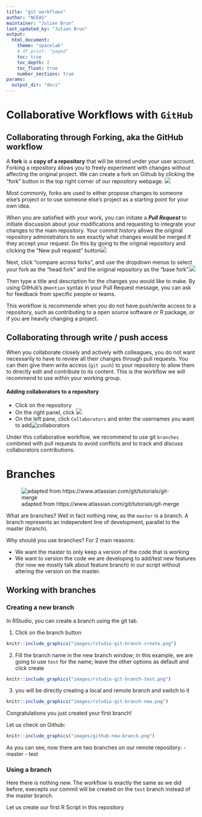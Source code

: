 ```yaml
---
title: "git workflows"
author: "NCEAS"
maintainer: "Julien Brun"
last_updated_by: "Julien Brun"
output: 
  html_document:
    theme: "spacelab"
    # df_print: "paged"
    toc: true
    toc_depth: 2
    toc_float: true
    number_sections: true
params:
  output_dir: "docs"
---
```


# Collaborative Workflows with `GitHub`

## Collaborating through Forking, aka the GitHub workflow

A **fork** is a **copy of a repository** that will be stored under your user account. Forking a repository allows you to freely experiment with changes without affecting the original project. We can create a fork on Github by clicking the "fork" button in the top right corner of our repository webpage.
![](images/github-fork.png) 
  
  
Most commonly, forks are used to either propose changes to someone else's project or to use someone else's project as a starting point for your own idea.

When you are satisfied with your work, you can initiate a ***Pull Request*** to initiate discussion about your modifications and requesting to integrate your changes to the main repository. Your commit history allows the original repository administrators to see exactly what changes would be merged if they accept your request. Do this by going to the original repository and clicking the "New pull request" button![](images/github-pull-request.png)  
  
Next, click "compare across forks", and use the dropdown menus to select your fork as the "head fork" and the original repository as the "base fork".![](images/github-compare-forks.png)  
  
Then type a title and description for the changes you would like to make. By using GitHub's `@mention` syntax in your Pull Request message, you can ask for feedback from specific people or teams.

This workflow is recommende when you do not have push/write access to a repository, such as contributing to a open source software or R package, or if you are heavily changing a project.

## Collaborating through write / push access

When you collaborate closely and actively with colleagues, you do not want necessarily to have to review all their changes through pull requests. You can then give them write access (`git push`) to your repository to allow them to directly edit and contribute to its content. This is the workflow we will recommend to use within your working group.

#### Adding collaborators to a repository 

* Click on the repository
* On the right panel, click ![](images/github-repo-settings.png)
* On the left pane, click `Collaborators` and enter the usernames you want to add![collaborators](images/github-collaborators.png) 

Under this collaborative workflow, we recommend to use git `branches` combined with pull requests to avoid conflicts and to track and discuss collaborators contributions.

# Branches

![adapted from https://www.atlassian.com/git/tutorials/git-merge](images/atlassian_branches_sketch.png)

What are branches?  Well in fact nothing new, as the `master` is a branch. A branch represents an independent line of development, parallel to the master (branch). 

Why should you use branches? For 2 main reasons:

* We want the master to only keep a version of the code that is working
* We want to version the code we are developing to add/test new features (for now we mostly talk about feature branch) in our script without altering the version on the master.

## Working with branches

### Creating a new branch

In RStudio, you can create a branch using the git tab. 

1. Click on the branch button
```r
knitr::include_graphics("images/rstudio-git-branch-create.png")
```
2. Fill the branch name in the new branch window; in this example, we are going to use `test` for the name; leave the other options as default and click create 
```r
knitr::include_graphics("images/rstudio-git-branch-test.png")
```
3. you will be directly creating a local and remote branch and switch to it 
```r
knitr::include_graphics("images/rstudio-git-branch-new.png")
```

Congratulations you just created your first branch! 

Let us check on Github:

```r
knitr::include_graphics("images/github-new-branch.png")
```

As you can see, now there are two branches on our remote repository: 
- master
- test

### Using a branch

Here there is nothing new. The workflow is exactly the same as we did before, execepts our commit will be created on the `test` branch instead of the master branch.

Let us create our first R Script in this repository


